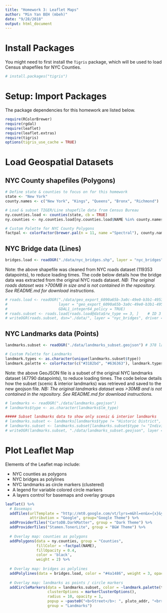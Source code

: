 ```yaml
---
title: "Homework 3: Leaflet Maps"
author: "Min Yan BEH (mbeh)"
date: "9/28/2018"
output: html_document
---
```


# Install Packages

You might need to first install the `Tigris` package, which will be used to load Census shapefiles for NYC Counties.

```r
# install.packages("tigris")
```

# Setup: Import Packages

The package dependencies for this homework are listed below.

```r
require(RColorBrewer)
require(rgdal)
require(leaflet)
require(leaflet.extras)
require(tigris)
options(tigris_use_cache = TRUE)
```

# Load Geospatial Datasets

## NYC County shapefiles (Polygons)

```r
# Define state & counties to focus on for this homework
state <- "New York"
county.names <- c("New York", "Kings", "Queens", "Bronx", "Richmond")

# Load & subset TIGER/Line shapefile data from Census Bureau
ny.counties.load <- counties(state, cb = TRUE)
ny.counties <- ny.counties.load[ny.counties.load$NAME %in% county.names,]

# Custom Palette for NYC County Polygons
factpal <- colorFactor(brewer.pal(n = 11, name ="Spectral"), county.names)
```

## NYC Bridge data (Lines)

```r
bridges.load <- readOGR("./data/nyc_bridges.shp", layer = "nyc_bridges")
```

Note: the above shapefile was cleaned from NYC roads dataset (119353 datapoints), to reduce loading times.
The code below details how the bridge data was extracted from the original NYC roads dataset.
*NB: The original roads dataset was >700MB in size and is not contained in the repository. See README.md for download instructions.*

```r
# roads.load <- readOGR("./data/geo_export_6090a65b-3a0c-49e0-b3b1-4953105ee436.shp",
#                       layer = "geo_export_6090a65b-3a0c-49e0-b3b1-4953105ee436", 
#                       GDAL1_integer64_policy = TRUE)
# roads.subset <- roads.load[roads.load@data$rw_type == 3, ]    # ID 3 represents bridges
# writeOGR(roads.subset, dsn="./data/", layer = "nyc_bridges", driver = "ESRI Shapefile")
```

## NYC Landmarks data (Points)

```r
landmarks.subset <- readOGR("./data/landmarks_subset.geojson") # 378 landmarks

# Custom Palette for Landmarks
landmark.types <- as.character(unique(landmarks.subset$type))
landmark.palette <- colorFactor(c("#3182bd", "#636363"), landmark.types)
```

Note: the above GeoJSON file is a subset of the original NYC landmarks dataset (47790 datapoints), to reduce loading times.
The code below details how the subset (scenic & interior landmarks) was retrieved and saved to the new geojson file.
*NB: The original landmarks dataset was >30MB and is not contained in the repository. See README.md for download instructions.*

```r
# landmarks <- readOGR("./data/landmarks.geojson")
# landmarks$type <- as.character(landmarks$lm_type)

##### Subset landmarks data to show only scenic & interior landmarks
# landmarks.subset <- landmarks[landmarks$type != "Historic District", ]
# landmarks.subset <- landmarks.subset[landmarks.subset$type != "Individual Landmark", ]
# writeOGR(landmarks.subset, "./data/landmarks_subset.geojson", layer = "landmarks", driver = "GeoJSON")
```


# Plot Leaflet Map 

Elements of the Leaflet map include:

* NYC counties as polygons
* NYC bridges as polylines
* NYC landmarks as circle markers (clustered)
* A legend for variable colored circle markers
* A layers control for basemaps and overlay groups

```r
leaflet() %>%
  # Basemaps
  addTiles(urlTemplate = "http://mt0.google.com/vt/lyrs=m&hl=en&x={x}&y={y}&z={z}&s=Ga", # Source: Class 10 app.R Example
           attribution = "Google", group="Google Theme") %>%
  addProviderTiles("CartoDB.DarkMatter", group = "Dark Theme") %>%
  addProviderTiles("Stamen.TonerLite", group = "B&W Theme") %>%
  
  # Overlay map: counties as polygons
  addPolygons(data = ny.counties, group = "Counties",
              fillColor = ~factpal(NAME), 
              fillOpacity = 0.4, 
              color = 'black', 
              weight = 2) %>%
  
  # Overlay map: bridges as polylines
  addPolylines(data = bridges.load, color = "#4a1486", weight = 3, opacity = 1, group = "Bridges") %>%
  
  # Overlay map: landmarks as points / circle markers
  addCircleMarkers(data = landmarks.subset, color = ~landmark.palette(type), # vary marker color based on landmark type
                   clusterOptions = markerClusterOptions(),            # cluster markers if they are densely populated
                   radius = 10, opacity = 1,                           # customize visual attributes
                   popup = ~paste0("<b>Street</b>: ", pluto_addr, "<br><b>Landmark</b>: ", lm_name), # define popup text
                   group = "Landmarks")
```